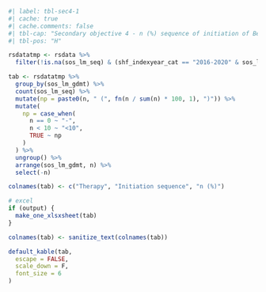 ```r
#| label: tbl-sec4-1
#| cache: true
#| cache.comments: false
#| tbl-cap: "Secondary objective 4 - n (%) sequence of initiation of Beta-blocker, RASi/ARNi, MRA and SGLT2i in patients with Triple (2016-2020) and Qudruple (2021-2023) therapy"
#| tbl-pos: "H"

rsdatatmp <- rsdata %>%
  filter(!is.na(sos_lm_seq) & (shf_indexyear_cat == "2016-2020" & sos_lm_gdmt == "Tripple" | shf_indexyear_cat == "2021-2023" & sos_lm_gdmt == "Quadruple"))

tab <- rsdatatmp %>%
  group_by(sos_lm_gdmt) %>%
  count(sos_lm_seq) %>%
  mutate(np = paste0(n, " (", fn(n / sum(n) * 100, 1), ")")) %>%
  mutate(
    np = case_when(
      n == 0 ~ "-",
      n < 10 ~ "<10",
      TRUE ~ np
    )
  ) %>%
  ungroup() %>%
  arrange(sos_lm_gdmt, n) %>%
  select(-n)

colnames(tab) <- c("Therapy", "Initiation sequence", "n (%)")

# excel
if (output) {
  make_one_xlsxsheet(tab)
}

colnames(tab) <- sanitize_text(colnames(tab))

default_kable(tab,
  escape = FALSE,
  scale_down = F, 
  font_size = 6
)
```
